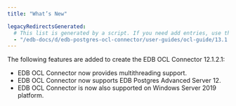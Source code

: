 ```yaml
---
title: "What’s New"

legacyRedirectsGenerated:
  # This list is generated by a script. If you need add entries, use the `legacyRedirects` key.
  - "/edb-docs/d/edb-postgres-ocl-connector/user-guides/ocl-guide/13.1.4.2/whats_new.html"
---
```


<div id="whats_new" class="registered_link"></div>

The following features are added to create the EDB OCL Connector 12.1.2.1:

- EDB OCL Connector now provides multithreading support.
- EDB OCL Connector now supports EDB Postgres Advanced Server 12.
- EDB OCL Connector is now also supported on Windows Server 2019 platform.